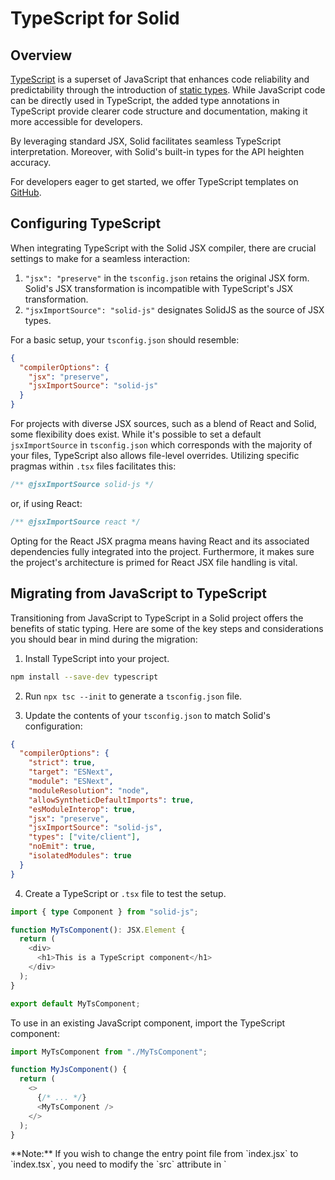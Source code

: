 
# TypeScript for Solid

## Overview

[TypeScript](https://www.typescriptlang.org/) is a superset of JavaScript that enhances code reliability and predictability through the introduction of [static types](https://www.typescriptlang.org/docs/handbook/2/everyday-types.html). 
While JavaScript code can be directly used in TypeScript, the added type annotations in TypeScript provide clearer code structure and documentation, making it more accessible for developers.

By leveraging standard JSX, Solid facilitates seamless TypeScript interpretation. 
Moreover, with Solid's built-in types for the API heighten accuracy. 

For developers eager to get started, we offer TypeScript templates on [GitHub](https://github.com/solidjs/templates/). 

## Configuring TypeScript

When integrating TypeScript with the Solid JSX compiler, there are crucial settings to make for a seamless interaction:

1. `"jsx": "preserve"` in the `tsconfig.json` retains the original JSX form. 
Solid's JSX transformation is incompatible with TypeScript's JSX transformation.
2. `"jsxImportSource": "solid-js"` designates SolidJS as the source of JSX types.

For a basic setup, your `tsconfig.json` should resemble:

```json
{
  "compilerOptions": {
    "jsx": "preserve",
    "jsxImportSource": "solid-js"
  }
}
```

For projects with diverse JSX sources, such as a blend of React and Solid, some flexibility does exist. 
While it's possible to set a default `jsxImportSource` in `tsconfig.json` which corresponds with the majority of your files, TypeScript also allows file-level overrides. 
Utilizing specific pragmas within `.tsx` files facilitates this:

```javascript
/** @jsxImportSource solid-js */
```
or, if using React:

```javascript
/** @jsxImportSource react */
```

Opting for the React JSX pragma means having React and its associated dependencies fully integrated into the project.
Furthermore, it makes sure the project's architecture is primed for React JSX file handling is vital.

## Migrating from JavaScript to TypeScript

Transitioning from JavaScript to TypeScript in a Solid project offers the benefits of static typing. Here are some of the key steps and considerations you should bear in mind during the migration:

1. Install TypeScript into your project.

```bash
npm install --save-dev typescript
```

2. Run `npx tsc --init` to generate a `tsconfig.json` file.

3. Update the contents of your `tsconfig.json` to match Solid's configuration:

```json
{
  "compilerOptions": {
    "strict": true,
    "target": "ESNext",
    "module": "ESNext",
    "moduleResolution": "node",
    "allowSyntheticDefaultImports": true,
    "esModuleInterop": true,
    "jsx": "preserve",
    "jsxImportSource": "solid-js",
    "types": ["vite/client"],
    "noEmit": true,
    "isolatedModules": true
  }
}
```

4. Create a TypeScript or `.tsx` file to test the setup.

```typescript
import { type Component } from "solid-js";

function MyTsComponent(): JSX.Element {
  return (
    <div>
      <h1>This is a TypeScript component</h1>
    </div>
  );
}

export default MyTsComponent;
```

To use in an existing JavaScript component, import the TypeScript component:

```javascript
import MyTsComponent from "./MyTsComponent";

function MyJsComponent() {
  return (
    <>
      {/* ... */}
      <MyTsComponent />
    </>
  );
}
```

<Aside>
**Note:** If you wish to change the entry point file from `index.jsx` to `index.tsx`, you need to modify the `src` attribute in `<script>` to look like the following:

```htmlembedded
<!DOCTYPE html>
<html lang="en">
  <head>
    <!-- ... -->
  </head>
  <body>
    <noscript>You need to enable JavaScript to run this app.</noscript>
    <div id="root"></div>
    <script src="/src/index.tsx" type="module"></script>
  </body>
</html>
```
</Aside>

## API types

Solid is written in TypeScript, meaning everything is typed out of the box.

The [API Documentation](/references) details the types of all the API calls. 
In addition, there are several helpful type definitions to make it easier when you need to specify explicit types.

### Signals

Using `createSignal<T>`, you can define the signal's type as `T`. 

```typescript
const [count, setCount] = createSignal<number>();
```

Here, `createSignal` has the return type `Signal<number | undefined>`, corresponding to the type passed into it, and `undefined` as it was uninitialized. 
This resolves to a getter-setter [tuple](https://www.typescriptlang.org/docs/handbook/2/objects.html#tuple-types), both of which are generically typed:

```typescript
import type { Signal, Accessor, Setter } from "solid-js";
type Signal<T> = [get: Accessor<T>, set: Setter<T>];
```

In Solid, a signal's getter, like `count`, is essentially a function that returns a specific type. 
In this case, the type is `Accessor<number | undefined>`, which translates to a function `() => number | undefined`. 
Since the signal was not initialized, its initial state is `undefined`, therefore `undefined` is included in its type.

The corresponding setter, `setCount`, has a more complex type: `Setter<number | undefined>`. 
This type can be roughly understood as a function that takes either a direct number or another function as its argument. 
This function argument, in turn, can take the previous value of the signal and return a new value. 
Both the input and output can be either a number or `undefined`. 
Notably, invoking `setCount` without any parameters will set the signal's value to `undefined`.

When using the function form of the setter, a single argument is provided, which can be ignored if desired.
Additionally, the return type of the setter will align with the type of value passed into it, echoing the behavior expected from a typical assignment operation.

If a signal is intended to store functions, the setter won't directly accept new functions as values. 
This is because it can not distinguish whether the function should be executed to yield the actual value or stored as is. 
In these situations, using the callback form of the setter is recommended: `setSignal(() => value)`.


#### Default values

By providing default values when you call `createSignal`, you can avoid the need for explicit type specification and eliminate the possibility of the `| undefined` type. 
This leverages type inference to determine the type automatically:

```typescript
const [count, setCount] = createSignal(0);
const [name, setName] = createSignal("");
```

In this example, TypeScript understands the types as `number` and `string`.
This means that `count` and `name` directly receive the types `Accessor<number>` and `Accessor<string>`, respectively, without the `| undefined` tag.

### Context

Just as signals utilize `createSignal<T>`, context uses `createContext<T>`, which is parameterized by the type `T` of the context's value:

```tsx
type Data = { count: number; name: string };
```

When you invoke `useContext(dataContext)`, it returns the type contained within the context. 
For example, if the context is of type `Context<Data | undefined>`, then using `useContext` with it will naturally yield a result of type `Data | undefined`. 
The `| undefined` part signifies that the context may not be defined in the component's ancestor hierarchy.

`dataContext` will be understood as `Context<Data | undefined>`. 
Invoking `useContext(dataContext)` mirrors this type, returning `Data | undefined`.
The `| undefined` arises since it cannot be determined if the context's value will be used in a where it has been assigned. 

Much like what was seen with [default values](#default-values) in signals, `| undefined` can be avoided in the type by giving a default value that will be returned if no value is assigned by a context provider.

```typescript
const dataContext = createContext({ count: 0, name: "" });
```

By providing a default value, TypeScript determines that `dataContext` is `Context<{ count: number, name: string }>`.
This is equivalent to `Context<Data>` but without `| undefined`. 

A common approach to this is forming a factory function to generate a context's value. 
By using TypeScript's [`ReturnType`](https://www.typescriptlang.org/docs/handbook/2/everyday-types.html#return-type-annotations), the return type of this function can be used to type this context:

```tsx
export const makeCountNameContext = (initialCount = 0, initialName = "") => {
  const [count, setCount] = createSignal(initialCount);
  const [name, setName] = createSignal(initialName);
  return [
    { count, name },
    { setCount, setName },
  ] as const;
};

type CountNameContextType = ReturnType<typeof makeCountNameContext>;
export const CountNameContext = createContext<CountNameContextType>();
```

`CountNameContextType` will correspond to the result of `makeCountNameContext`:

```tsx
[
  {readonly count: Accessor<number>, readonly name: Accessor<string>},
  {readonly setCount: Setter<number>, readonly setName: Setter<string>}
]
```

To retrieve the context use `useCountNameContext`, which has a type signature of `() => CountNameContextType | undefined`.

In scenarios where you may wish to avoid `undefined` as a possible type, you can assert that the context will always be present
Additionally, throwing a readable error may be preferable to non-null asserting:

```tsx
export const useCountNameContext = () => {
  const countName = useContext(CountNameContext);
  if (!countName) {
    throw new Error("useCountNameContext should be called inside its ContextProvider");
  }
  return countName;
}
```

**Note:** While supplying a default value to `createContext` can make the context perpetually defined, this approach may not always be advisable. Depending on the use case, it could lead to silent failures, which may be less preferable.

### Components

#### The basics

By default, components in Solid use the generic `Component<P>` type, where `P` represents the props' type that is an object.

```tsx
import type { Component } from "solid-js";

const MyComponent: Component<MyProps> = (props) => {
    ...
}
```

A `JSX.Element` denotes anything renderable by Solid, which could be a DOM node, array of JSX elements, or functions yielding `JSX.Element`.

For a simple example, here's a counter:

```tsx
const Counter: Component = () => {
  const [count, setCount] = createSignal(0);
  return <button onClick={() => setCount(c => c + 1)}>{count()}</button>;
};
```

Trying to pass unneccessary props or children will result in type errors:

```tsx
<Counter />;  // ✔️
<Counter initial={5} />;  // ❌: No 'initial' prop defined
<Counter>hi</Counter>;  // ❌: Children aren't expected
```

#### Components with props

For components that require the use of props, they can be typed using [generics](https://www.typescriptlang.org/docs/handbook/2/generics.html#handbook-content):

```tsx
const InitCounter: Component<{ initial: number }> = (props) => {
  const [count, setCount] = createSignal(props.initial);
  return <button onClick={() => setCount((c) => c + 1)}>{count()}</button>;
};

<InitCounter initial={5} />;
```

#### Components with children

Often, components may need to accept child elements.
For this, Solid provides `ParentComponent` that includes `children?` as an optional prop.
If defining a component with the `function` keyword, `ParentProps` can be used as a helper for the props:

```tsx
import { ParentComponent } from "solid-js";

const CustomCounter: ParentComponent = (props) => {
  const [count, setCount] = createSignal(0);
  return (
    <button onClick={() => setCount((c) => c + 1)}>
      {count()}
      {props.children}
    </button>
  );
};
```

In this example, `props` is inferred to be of the type `{children?: JSX.Element }`, streamlining the process of defining components that can accept children.

#### Special component types

Solid offers subtypes for components dealing uniquely with children:

##### Components without the `Component` types

Using the `Component` types is a matter of preference over a strict requirement.
Any function that takes props and returns a JSX.Element qualifies as a valid component.

```tsx 
// arrow function 
const MyComponent = (props: MyProps): JSX.Element => { ... }

// function declaration 
function MyComponent(props: MyProps): JSX.Element { ... }

// component which takes no props 
function MyComponent(): JSX.Element { ... }
```

It is worth noting that if you want to create a generic component, the `Component` types will **not** be applicable. 
Instead, you will need to define your generics explicitly:

```tsx
// For arrow functions, the syntax <T> by itself is invalid in TSX because it could be confused with JSX.
const MyGenericComponent = <T extends unknown>(props: MyProps<T>): JSX.Element => { /* ... */ }

// Using a function declaration for a generic component
function MyGenericComponent<T>(props: MyProps<T>): JSX.Element { /* ... */ }

```

<Aside>
Each `Component` type has a corresponding `Props` type that defines the shape of its properties. 
These `Props` types also accept the same generic types as their associated `Component` types.
</Aside>

### Event handling

#### Basics

In Solid, the type for event handlers is specified as `JSX.EventHandler<TElement, TEvent>`.
Here, `TElement` refers to the type of the element the event is linked to, and `TEvent` indicates the type of the event itself. 
You can opt to use this type in your code as an alternative to `(event: TEvent) => void`. 
Doing this will ensure that `currentTarget` and `target` are accurately typed within the event object and also allow you to avoid using inline event handlers.

```typescript
import type { JSX } from "solid-js";

// Here's how to define an event handler using the `EventHandler` type:
const onInput: JSX.EventHandler<HTMLInputElement, InputEvent> = (event) => {
    console.log("Input changed to", event.currentTarget.value);
};

// You can then attach this handler to an input element:
<input onInput={onInput} />;
```

#### Inline handlers

When you define an event handler inline with a JSX attribute, the handler is automatically typed for you.
This means you get the type inference and checking without any additional work:

```tsx
<input
    onInput={(event) => {
        console.log("Input changed to", event.currentTarget.value);
    }}
/>
```

#### `currentTarget` and `target`

In the context of event delegation, the difference between `currentTarget` and `target` is important:

* `currentTarget`: Represents the DOM element that the event handler is attached to.
* `target`: Any DOM element within the hierarchy of `currentTarget` that has initiated the event.

While `currentTarget` will always be of type `T` as defined by `JSX.EventHandler<T, E>`, the `target` type can be more general, such as ny DOM element. 
However, when it comes to specific events such as `Input` and `Focus` events directly attached to input elements, `target` will be typed as `HTMLInputElement`.

### `ref` attribute

#### Basics

In a non-TypeScript setting, when you utilize the `ref` attribute, Solid assigns the associated DOM element to the variable once rendered:

```javascript
let divRef;
console.log(divRef); // Outputs: undefined
onMount(() => {
  console.log(divRef); // Outputs: <div> element
});
return <div ref={divRef} />;
```

With TypeScript, however, especially under strict `null` checks, typing such variables can be a challenge.

A safe TypeScript pattern is to accept that `divRef` can be `undefined` initially, and then enforce checks when accessing it:

```typescript
let divRef: HTMLDivElement | undefined;
// This would be flagged as an error during compilation
divRef.focus(); 
onMount(() => {
  if (!divRef) return;
  divRef.focus(); 
});
return <div ref={divRef}>...</div>;
```

In the context of the [`onMount`](/reference/onMount) function, since it's executed post-render, a non-`null` assertion (!) can be used:

```typescript
onMount(() => {
  divRef!.focus();
});
```

An alternative pattern is to avoid `null` at the assignment level, and then use a definite assignment assertion in the `ref` attribute:

```typescript
let divRef: HTMLDivElement;
// Compilation error as expected
divRef.focus(); 
onMount(() => {
  divRef.focus(); 
});
return <div ref={divRef!}>...</div>;
```

Here, the `divRef!` in the `ref` attribute informs TypeScript that `divRef` will be assigned after this point, aligning more with Solid's behavior.

<Aside>
  **Caution**: Although TypeScript flags erroneous use of `ref`s before they're defined in the JSX block, it doesn't currently flag undefined variables within certain nested functions in Solid. 
  Thus, extra care is needed when using `ref`s within functions like [`createMemo`](/reference/createMemo), [`createRenderEffect`](/reference/createRenderEffect), and [`createComputed`](/reference/createComputed).
</Aside>

Lastly, there's a less-safe pattern where the definite assignment assertion is declared right when the variable is initialized.
This technique bypasses TypeScript's assignment checks for that specific variable, providing a quick workaround at the cost of potential runtime errors.

```typescript
let divRef!: HTMLDivElement;
// This will be permitted but will throw an error at runtime
divRef.focus();
onMount(() => {
  divRef.focus(); 
});
return <div ref={divRef}>...</div>;
```

## Control flow based narrowing

Control flow based narrowing refers to narrowing the type of a value through control flow. 

Consider the following:

```tsx
const user: User | undefined = maybeUser();
return <div>{user && user.name}</div>;
```

In Solid, however, Accessors cannot be narrowed in a similar way:

```tsx
const [user, setUser] = createSignal<User>();
return <div>{user() && user().name}</div>;
//                    ^ Object may be 'undefined'.

// Using `<Show>`:

return (
  <div>
    <Show when={user()}>
      {user().name /* Object is possibly 'undefined' */}
    </Show>
  </div>
);

```

In this instance, using optional chaining is a good solution:

```tsx
return <div>{user()?.name}</div>;

// Using `<Show>`:

return (
  <div>
    <Show when={user()}>
      {nonNullishUser => nonNullishUser().name}
    </Show>
  </div>
);
```

This is similar to using the keyed option, but instead provides an accessor so the children are not recreated whenever `when` changes.

```tsx
return (
  <div>
    <Show keyed when={user()}>
      {nonNullishUser => nonNullishUser.name}
    </Show>
  </div>
);
```

This may not always be possible. 
For example, when a `UserPanel` component strictly accepts a `User`:

```tsx
return (
  <div>
    <Show keyed when={user()}>
      {nonNullishUser => nonNullishUser.name}
    </Show>
  </div>
);
```

This is similar to using the keyed option, but an accessor is provided so that the children are not recreated whenever `when` changes.

```tsx
return (
  <div>
    <Show keyed when={user()}>
      {nonNullishUser => nonNullishUser.name}
    </Show>
  </div>
);
```

Sometimes, this may not be possible. For instance, with a `UserPanel` component that strictly accepts a `User`:

```tsx
return <UserPanel user={user()} />;
//                        ^ Type 'undefined' is not assignable to type 'User'.
```

In refactoring `UserPanel` to accept `undefined`, this minimizes the changes required when `user` goes from `undefined` to `User`.

Otherwise, using Show's callback form works:

```tsx
return (
  <Show when={user()}>
    {nonNullishUser => <UserPanel user={nonNullishUser()} />}
  </Show>
);
```

Casting can also be a valid solution so long as the assumption is valid:

```tsx
return <div>{user() && (user() as User).name}</div>
```

It's worth noting that runtime type errors may arise from doing this. 
This may happen when passing a type-cast value to a component, which discards information that may be nullish followed by accessing it asynchronously, such as in an event handler or timeout, or in `onCleanup`.

`<Show>` only excludes `null`, `undefined`, and `false` from `when` when using the callback form. 
If the types in a union need to be differentiated, a memo or computed signal can work as an alternative solution:

```tsx
type User = Admin | OtherUser;
const admin = createMemo(() => {
  const u = user();
  return u && u.type === "admin" ? u : undefined;
});
return (
  <Show when={admin()}>
    {a => <AdminPanel user={a()} />}
  </Show>
);
```

The following alternative also works when using `Show`:

```tsx
<Show when={(() => {
  const u = user();
  return u && u.type === "admin" ? u : undefined;
})()}>
  {admin => <AdminPanel user={admin()} />}
</Show>
```

## Advanced JSX attributes and directives

### Custom event handlers

For custom events in Solid, the [`on:___`]() and [`oncapture:___`]() attributes can be utilized. 
To type these events, you'll need to extend Solid's JSX namespace.

```tsx
class NameEvent extends CustomEvent {
  type: "Name";
  detail: { name: string };

  constructor(name: string) {
    super("Name", { detail: { name } });
  }
}

declare module "solid-js" {
  namespace JSX {
    interface CustomEvents {
      Name: NameEvent;  // Matches `on:Name`
    }
    interface CustomCaptureEvents {
      Name: NameEvent;  // Matches `oncapture:Name`
    }
  }
}

// Usage
<div on:Name={(event) => console.log("name is", event.detail.name)} />;
```

<Aside>
**Note**: By default, using native events like `mousemove` with the `on` prefix (e.g., <div on:mousemove={e => {}} />) will result in a TypeScript error. 
This is because they are not included in the custom event typings for Solid.
To solve this, extend the `CustomEvents` and `CustomCaptureEvents` interfaces to include events from the `HTMLElementEventMap`:

To include all native events:

```typescript
declare module "solid-js" {
  namespace JSX {
    interface CustomEvents extends HTMLElementEventMap {}
    interface CustomCaptureEvents extends HTMLElementEventMap {}
  }
}
```

To include specific native events, you can pick certain events (e.g. `mousemove` and `pointermove`):

```typescript
declare module "solid-js" {
  namespace JSX {
    interface CustomEvents extends Pick<HTMLElementEventMap, "mousemove" | "pointermove"> {}
  }
}
```
</Aside>

#### Forcing properties and custom attributes 

Solid's [`prop:___`]() allows forcing properties, while [`attr:___`]() permits custom attributes. 

```typescript
declare module "solid-js" {
  namespace JSX {
    interface ExplicitProperties {
      count: number;
      name: string;
    }
    interface ExplicitAttributes {
      count: number;
      name: string;
    }
  }
}

// Usage
<Input prop:name={name()} prop:count={count()}/>
<my-web-component attr:name={name()} attr:count={count()}/>
```

#### Custom directives

Custom directives can be applied using the [`use:___`]() attribute.
These directives typically accept two arguments: the target element, and the value passed to them by the JSX attribute.
The conventional `Directives` interface directly types the types that can be passed to the directive (i.e. the type of `value` in `<div use:foo={value} />`).
The newer `DirectiveFunctions` interface accepts the type of a function instead, from which it will derive the valid types of element(s) and values. 

There are additional considerations:
* A single accessor is always passed to the directive function, so to accept multiple arguments, use `<div use:foo={[a, b]} />`, and accept an accessor to a tuple.
* This applies even when using a boolean directive (`<div use:foo />`), or when passing a static value to a directive (`<div use:foo={false} />`).
* `DirectiveFunctions` can accept functions that do not strictly meet the type requirements, in which case they will be ignored. 

```tsx
function model(
  element: Element, // directives can be used on any HTML and SVG element
  value: Accessor<Signal<string>> // second param will always be an accessor in case value being reactive
) {
  const [field, setField] = value();
  createRenderEffect(() => (element.value = field()));
  element.addEventListener("input", (e) => {
    const value = (e.target as HTMLInputElement).value;
    setField(value);
  });
}

declare module "solid-js" {
  namespace JSX {
    interface Directives {
      model: Signal<string>;  // Corresponds to `use:model`
    }
  }
}

// Usage
let [name, setName] = createSignal("");
<input type="text" use:model={[name, setName]} />;
```

In using `DirectiveFunctions`, there's the ability to check both arguments (if present) by detailing the entire function type

```tsx
function model(element: HTMLInputElement, value: Accessor<Signal<string>>) {
  const [field, setField] = value();
  createRenderEffect(() => (element.value = field()));
  element.addEventListener("input", (e) => setField(e.target.value));
}

function log(element: Element) {
  console.log(element);
}

let num = 0;
function count() {
  num++;
}

function foo(comp: Element, args: Accessor<string[]>) {
  // function body
}

declare module "solid-js" {
  namespace JSX {
    interface DirectiveFunctions {
      model: typeof model;
      log: typeof log;
      count: typeof count;
      foo: typeof foo;
    }
  }
}
```

Although the `Directives` interface can be used to restrict the value passed to the directive as a JSX attribute, using `DirectiveFunctions` ensures both the element and value align with the expected types, as demonstrated below.

```tsx
{/* This is correct */}
<input use:model={createSignal('')} />

{/* These will result in a type error */}
<input use:model />
<input use:model={7} />
<div use:model={createSignal('')} />
```

##### Addressing import issues with directives

When using directives imported from another file/module, TypeScript may eliminate the import if it mistakenly perceives it as a type. 

* Set the `onlyRemoveTypeImports: true` option in `babel-preset-typescript`. 
If using `vite-plugin-solid`, this can be configured with `solidPlugin({ typescript: { onlyRemoveTypeImports: true } })` in `vite.config.ts`. 
However, this approach mandates judicious use of `export type` and `import type`.
* Including a statement in the importing module ensures TypeScript retains the directive's import, as seen below.
[Tree-shaking](https://developer.mozilla.org/en-US/docs/Glossary/Tree_shaking) tools will typically exclude this code from the final bundle.

```tsx
import { directive } from "./directives.js"

directive // prevents TypeScript's tree-shaking

<div use:directive />
```